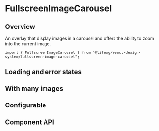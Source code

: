 
<Meta of={FullscreenImageCarouselStories} />

# FullscreenImageCarousel

## Overview

An overlay that display images in a carousel and offers the ability to zoom into the current image.

```tsx
import { FullscreenImageCarousel } from "@lifesg/react-design-system/fullscreen-image-carousel";
```

<Canvas of={FullscreenImageCarouselStories.Default} />

## Loading and error states

<Canvas of={FullscreenImageCarouselStories.LoadingAndErrorStates} />

## With many images

<Canvas of={FullscreenImageCarouselStories.WithManyImages} />

## Configurable

<Canvas of={FullscreenImageCarouselStories.Configurable} />

## Component API

<PropsTable />
